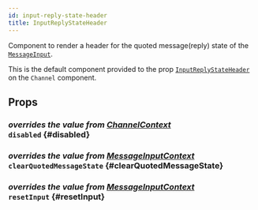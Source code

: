 ```yaml
---
id: input-reply-state-header
title: InputReplyStateHeader
---
```



Component to render a header for the quoted message(reply) state of the [`MessageInput`](./message-input.mdx).

This is the default component provided to the prop [`InputReplyStateHeader`](../channel/channel.mdx#inputreplystateheader) on the `Channel` component.

## Props

### <div class="label description">_overrides the value from [ChannelContext](../../../state-and-offline-support/contexts/channel-context#disabled)_</div> `disabled` {#disabled}

<Disabled />

### <div class="label description">_overrides the value from [MessageInputContext](../../../state-and-offline-support/contexts/message-input-context#clearEditingState)_</div> `clearQuotedMessageState` {#clearQuotedMessageState}

<ClearQuotedMessageState />

### <div class="label description">_overrides the value from [MessageInputContext](../../../state-and-offline-support/contexts/message-input-context#resetInput)_</div> `resetInput` {#resetInput}

<ResetInput />
